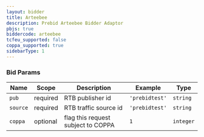 ```yaml
---
layout: bidder
title: Arteebee
description: Prebid Arteebee Bidder Adaptor
pbjs: true
biddercode: arteebee
tcfeu_supported: false
coppa_supported: true
sidebarType: 1
---
```


### Bid Params


| Name     | Scope    | Description                        | Example        | Type      |
|----------|----------|------------------------------------|----------------|-----------|
| `pub`    | required | RTB publisher id                   | `'prebidtest'` | `string`  |
| `source` | required | RTB traffic source id              | `'prebidtest'` | `string`  |
| `coppa`  | optional | flag this request subject to COPPA | `1`            | `integer` |
